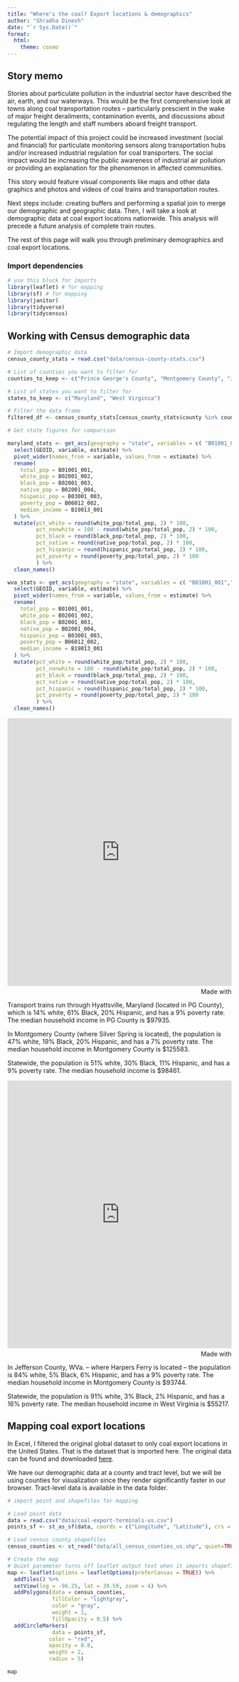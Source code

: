 ```yaml
---
title: "Where's the coal? Export locations & demographics"
author: "Shradha Dinesh"
date: "`r Sys.Date()`"
format:
  html:
    theme: cosmo
---
```


## Story memo

Stories about particulate pollution in the industrial sector have described the air, earth, and our waterways. This would be the first comprehensive look at towns along coal transportation routes -- particularly prescient in the wake of major freight derailments, contamination events, and discussions about regulating the length and staff numbers aboard freight transport.

The potential impact of this project could be increased investment (social and financial) for particulate monitoring sensors along transportation hubs and/or increased industrial regulation for coal transporters. The social impact would be increasing the public awareness of industrial air pollution or providing an explanation for the phenomenon in affected communities.

This story would feature visual components like maps and other data graphics and photos and videos of coal trains and transportation routes.

Next steps include: creating buffers and performing a spatial join to merge our demographic and geographic data. Then, I will take a look at demographic data at coal export locations nationwide. This analysis will precede a future analysis of complete train routes.  

The rest of this page will walk you through preliminary demographics and coal export locations.

### Import dependencies

```r
# use this block for imports
library(leaflet) # for mapping
library(sf) # for mapping
library(janitor)
library(tidyverse)
library(tidycensus)
```

## Working with Census demographic data

```r
# Import demographic data
census_county_stats = read.csv("data/census-county-stats.csv")

# List of counties you want to filter for
counties_to_keep <- c("Prince George's County", "Montgomery County", "Jefferson County")

# List of states you want to filter for
states_to_keep <- c("Maryland", "West Virginia")

# Filter the data frame
filtered_df <- census_county_stats[census_county_stats$county %in% counties_to_keep & census_county_stats$state %in% states_to_keep, ]
```

```r
# Get state figures for comparison

maryland_stats <- get_acs(geography = "state", variables = c( "B01001_001","B02001_002","B02001_003","B02001_004","B03001_003","B06012_002","B19013_001"), state="Maryland", year = 2022) %>%
  select(GEOID, variable, estimate) %>%
  pivot_wider(names_from = variable, values_from = estimate) %>%
  rename(
    total_pop = B01001_001,
    white_pop = B02001_002,
    black_pop = B02001_003,
    native_pop = B02001_004,
    hispanic_pop = B03001_003,
    poverty_pop = B06012_002,
    median_income = B19013_001
  ) %>%
  mutate(pct_white = round(white_pop/total_pop, 2) * 100,
         pct_nonwhite = 100 - round(white_pop/total_pop, 2) * 100,
         pct_black = round(black_pop/total_pop, 2) * 100,
         pct_native = round(native_pop/total_pop, 2) * 100,
         pct_hispanic = round(hispanic_pop/total_pop, 2) * 100,
         pct_poverty = round(poverty_pop/total_pop, 2) * 100
         ) %>%
  clean_names()
```

```r
wva_stats <- get_acs(geography = "state", variables = c( "B01001_001","B02001_002","B02001_003","B02001_004","B03001_003","B06012_002","B19013_001"), state="West Virginia", year = 2022) %>%
  select(GEOID, variable, estimate) %>%
  pivot_wider(names_from = variable, values_from = estimate) %>%
  rename(
    total_pop = B01001_001,
    white_pop = B02001_002,
    black_pop = B02001_003,
    native_pop = B02001_004,
    hispanic_pop = B03001_003,
    poverty_pop = B06012_002,
    median_income = B19013_001
  ) %>%
  mutate(pct_white = round(white_pop/total_pop, 2) * 100,
         pct_nonwhite = 100 - round(white_pop/total_pop, 2) * 100,
         pct_black = round(black_pop/total_pop, 2) * 100,
         pct_native = round(native_pop/total_pop, 2) * 100,
         pct_hispanic = round(hispanic_pop/total_pop, 2) * 100,
         pct_poverty = round(poverty_pop/total_pop, 2) * 100
         ) %>%
  clean_names()
```

```{=html}
<iframe src='https://flo.uri.sh/visualisation/18259899/embed' title='Interactive or visual content' class='flourish-embed-iframe' frameborder='0' scrolling='no' style='width:100%;height:600px;' sandbox='allow-same-origin allow-forms allow-scripts allow-downloads allow-popups allow-popups-to-escape-sandbox allow-top-navigation-by-user-activation'></iframe><div style='width:100%!;margin-top:4px!important;text-align:right!important;'><a class='flourish-credit' href='https://public.flourish.studio/visualisation/18259899/?utm_source=embed&utm_campaign=visualisation/18259899' target='_top' style='text-decoration:none!important'><img alt='Made with Flourish' src='https://public.flourish.studio/resources/made_with_flourish.svg' style='width:105px!important;height:16px!important;border:none!important;margin:0!important;'> </a></div>
```

Transport trains run through Hyattsville, Maryland (located in PG County), which is 14% white, 61% Black, 20% Hispanic, and has a 9% poverty rate. The median household income in PG County is $97935.


In Montgomery County (where Silver Spring is located), the population is 47% white, 19% Black, 20% Hispanic, and has a 7% poverty rate. The median household income in Montgomery County is $125583. 


Statewide, the population is 51% white, 30% Black, 11% Hispanic, and has a 9% poverty rate. The median household income is $98461.

```{=html}
<iframe src='https://flo.uri.sh/visualisation/18260324/embed' title='Interactive or visual content' class='flourish-embed-iframe' frameborder='0' scrolling='no' style='width:100%;height:600px;' sandbox='allow-same-origin allow-forms allow-scripts allow-downloads allow-popups allow-popups-to-escape-sandbox allow-top-navigation-by-user-activation'></iframe><div style='width:100%!;margin-top:4px!important;text-align:right!important;'><a class='flourish-credit' href='https://public.flourish.studio/visualisation/18260324/?utm_source=embed&utm_campaign=visualisation/18260324' target='_top' style='text-decoration:none!important'><img alt='Made with Flourish' src='https://public.flourish.studio/resources/made_with_flourish.svg' style='width:105px!important;height:16px!important;border:none!important;margin:0!important;'> </a></div>
```

In Jefferson County, WVa. -- where Harpers Ferry is located -- the population is 84% white, 5% Black, 6% Hispanic, and has a 9% poverty rate. The median household income in Montgomery County is $93744.


Statewide, the population is 91% white, 3% Black, 2% Hispanic, and has a 16% poverty rate. The median household income in West Virginia is $55217.

## Mapping coal export locations

In Excel, I filtered the original global dataset to only coal export locations in the United States. That is the dataset that is imported here. The original data can be found and downloaded [here](https://globalenergymonitor.org/projects/global-coal-terminals-tracker/).

We have our demographic data at a county and tract level, but we will be using counties for visualization since they render significantly faster in our browser. Tract-level data is available in the data folder.

```r
# import point and shapefiles for mapping

# Load point data
data = read.csv("data/coal-export-terminals-us.csv")
points_sf <- st_as_sf(data, coords = c("Longitude", "Latitude"), crs = 4269)

# Load census county shapefiles
census_counties <- st_read("data/all_census_counties_us.shp", quiet=TRUE)

```

```r
# Create the map
# Quiet parameter turns off leaflet output text when it imports shapefile
map <- leaflet(options = leafletOptions(preferCanvas = TRUE)) %>%
  addTiles() %>%
  setView(lng = -96.25, lat = 39.50, zoom = 4) %>% 
  addPolygons(data = census_counties,
              fillColor = "lightgray",
              color = "gray",
              weight = 1,
              fillOpacity = 0.5) %>% 
  addCircleMarkers(
              data = points_sf,
             color = "red",
             opacity = 0.8,
             weight = 2,
             radius = 5)
```

```r
map
```

